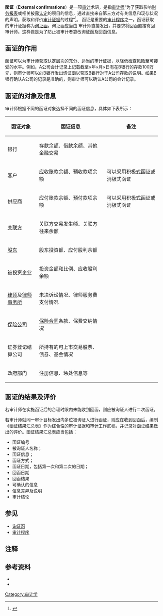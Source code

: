 '''函证'''（'''External confirmations'''）是一项[[审计|审计]]术语，是指[[审计师|审计师]]“为了获取影响[[财务报表|财务报表]]或相关披露[[认定|认定]]的项目的信息，通过直接来自第三方对有关信息和现存状况的声明，获取和评价[[审计证据|审计证据]]的过程”<ref>{{Cite book
|title=中国注册会计师审计准则第1312号——函证
|date=2006年2月15日
|author=[[中国注册会计师协会|中国注册会计师协会]]
|publisher=[[中华人民共和国财政部|中华人民共和国财政部]]
}}</ref>。
函证是重要的[[审计程序|审计程序]]之一，函证获取的审计证据称为[[询证函|询证函]]。询证函应当由
审计师直接发出，并要求将回函直接寄回审计师。这样做是为了防止被审计者篡改询证函及回函信息。

==函证的作用==
函证可以为审计师获取认定层次的充分、适当的审计证据，以降低[[审计风险#检查风险|检查风险]]至可接受的水平。例如，A公司会计记录上记载截至×年×月×日有在B银行的存款100万元，则审计师可以向B银行发出询证函以获取B银行对于A公司存款的说明。如果B银行确认A公司的记录是准确的，则审计师可以确认A公司的会计记录。

==函证的对象及信息==
审计师根据不同的函证对象选择不同的函证信息，具体如下表所示：
{| class="wikitable" 
!函证对象||函证信息||备注
|-
|银行||存款余额、借款余额、其他金融交易||
|-
|客户||应收账款余额、预收款项余额||可以采用积极式函证或消极式函证
|-
|供应商||应付账款余额、预付款项余额||可以采用积极式函证或消极式函证
|-
|[[关联方|关联方]]||关联方交易发生额、关联方往来余额||
|-
|[[股东|股东]]||股东投资额、应付股利余额||
|-
|被投资企业||投资金额和比例、应收股利余额||
|-
|[[律师|律师]]及[[律师事务所|律师事务所]]||未决诉讼情况、律师服务费支付情况||
|-
|[[保险公司|保险公司]]||[[保险合同|保险合同]]条款、保费交纳情况||
|-
|证券登记结算公司||所持有的可上市交易股票、债券、基金情况||
|-
|政府部门||注册信息、惩处信息等||
|}

==函证的结果及评价==
若审计师在实施函证后的合理时限内未能收到回函，则应被询证人进行二次函证。

若审计师就同一审计目标发出向多位被询证人进行函证，则应在收到回函后，编制《函证结果汇总表》作为综合性的审计证据和审计工作底稿，并记录对函证结果做出的评价。函证结果汇总表应当包括：
*函证编号
*被询证人名称；
*函证信息；
*函证方式；
*函证日期，包括第一次和第二次的日期；
*回函日期
*回函结果
*可确认的信息
*信息差异及说明
*审计结论

==参见==
*[[询证函|询证函]]
*[[审计程序|审计程序]]

==注释==
<div class="small-references">
<references/>
</div>

==参考资料==
*
*{{Cite book
|title=审计
|url=https://archive.org/details/shenji0002unse_u3u4
|author=[[中国注册会计师协会|中国注册会计师协会]]
|publisher=经济科学出版社
|isbn= 9-787-5058-7044-4
|date=2008年4月
|series=2008年度[[注册会计师|注册会计师]]全国统一考试辅导教材
|location=[[北京|北京]]
}}

[[Category:审计学|Category:审计学]]